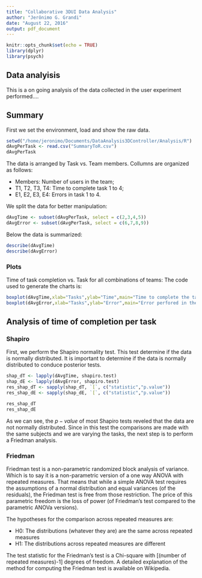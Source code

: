 ```yaml
---
title: "Collaborative 3DUI Data Analysis"
author: "Jerônimo G. Grandi"
date: "August 22, 2016"
output: pdf_document
---
```


```r
knitr::opts_chunk$set(echo = TRUE)
library(dplyr)
library(psych)
```


## Data analyisis

This is a on going analysis of the data collected in the user experiment performed.... 

## Summary
First we set the environment, load and show the raw data.  
 
``` r
setwd("/home/jeronimo/Documents/DataAnalysis3DController/Analysis/R")
dAvgPerTask <- read.csv("SummaryToR.csv")
dAvgPerTask
```
The data is arranged by Task vs. Team members. Collumns are organized as follows:   

* Members: Number of users in the team;   
* T1, T2, T3, T4: Time to complete task 1 to 4;    
* E1, E2, E3, E4: Errors in task 1 to 4. 

We split the data for better manipulation:

```r
dAvgTime <- subset(dAvgPerTask, select = c(2,3,4,5))
dAvgError <- subset(dAvgPerTask, select = c(6,7,8,9))
```

Below the data is summarized:

```r
describe(dAvgTime)
describe(dAvgError)

```

### Plots

Time of task completion vs. Task for all combinations of teams:
The code used to generate the charts is:

```r
boxplot(dAvgTime,xlab="Tasks",ylab="Time",main="Time to complete the tasks")
boxplot(dAvgError,xlab="Tasks",ylab="Error",main="Error perfored in the tasks")

```

## Analysis of time of completion per task

### Shapiro
First, we perform the Shapiro normality test. This test determine if the data is normally distributed. It is important to determine if the data is normally distributed to conduce posterior tests.

```r
shap_dT <- lapply(dAvgTime, shapiro.test)
shap_dE <- lapply(dAvgError, shapiro.test)
res_shap_dT <- sapply(shap_dT, `[`, c("statistic","p.value"))
res_shap_dE <- sapply(shap_dE, `[`, c("statistic","p.value"))

res_shap_dT
res_shap_dE
```

As we can see, the $p-value$ of most Shapiro tests reveled that the data are not normally distributed. Since in this test the comparisons are made with the same subjects and we are varying the tasks, the next step is to perform a Friedman analysis.

### Friedman

Friedman test is a non-parametric randomized block analysis of variance. Which is to say it is a non-parametric version of a one way ANOVA with repeated measures. That means that while a simple ANOVA test requires the assumptions of a normal distribution and equal variances (of the residuals), the Friedman test is free from those restriction. The price of this parametric freedom is the loss of power (of Friedman’s test compared to the parametric ANOVa versions).

The hypotheses for the comparison across repeated measures are:   

* H0: The distributions (whatever they are) are the same across repeated measures   
* H1: The distributions across repeated measures are different   

The test statistic for the Friedman’s test is a Chi-square with [(number of repeated measures)-1] degrees of freedom. A detailed explanation of the method for computing the Friedman test is available on Wikipedia.











